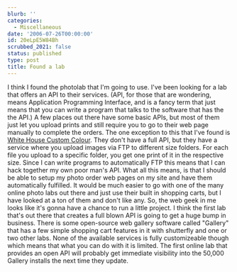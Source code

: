 ```yaml
---
blurb: ''
categories:
  - Miscellaneous
date: '2006-07-26T00:00:00'
id: 20eLpE5W84Bh
scrubbed_2021: false
status: published
type: post
title: Found a lab
---
```


I think I found the photolab that I'm going to use. I've been
looking for a lab that offers an API to their services. (API, for
those that are wondering, means Application Programming Interface,
and is a fancy term that just means that you can write a program
that talks to the software that has the the API.) A few places out
there have some basic APIs, but most of them just let you upload
prints and still require you to go to their web page manually to
complete the orders. The one exception to this that I've found is
[White House Custom Colour](http://www.whcc.com/). They don't have
a full API, but they have a service where you upload images via FTP
to different size folders. For each file you upload to a specific
folder, you get one print of it in the respective size. Since I can
write programs to automatically FTP this means that I can hack
together my own poor man's API. What all this means, is that I
should be able to setup my photo order web pages on my site and
have them automatically fulfilled. It would be much easier to go
with one of the many online photo labs out there and just use their
built in shopping carts, but I have looked at a ton of them and
don't like any. So, the web geek in me looks like it's gonna have a
chance to run a little project. I think the first lab that's out
there that creates a full blown API is going to get a huge bump in
business. There is some open-source web gallery software called
"Gallery" that has a few simple shopping cart features in it with
shutterfly and one or two other labs. None of the available
services is fully customizeable though which means that what you
can do with it is limited. The first online lab that provides an
open API will probably get immediate visibility into the 50,000
Gallery installs the next time they update.
